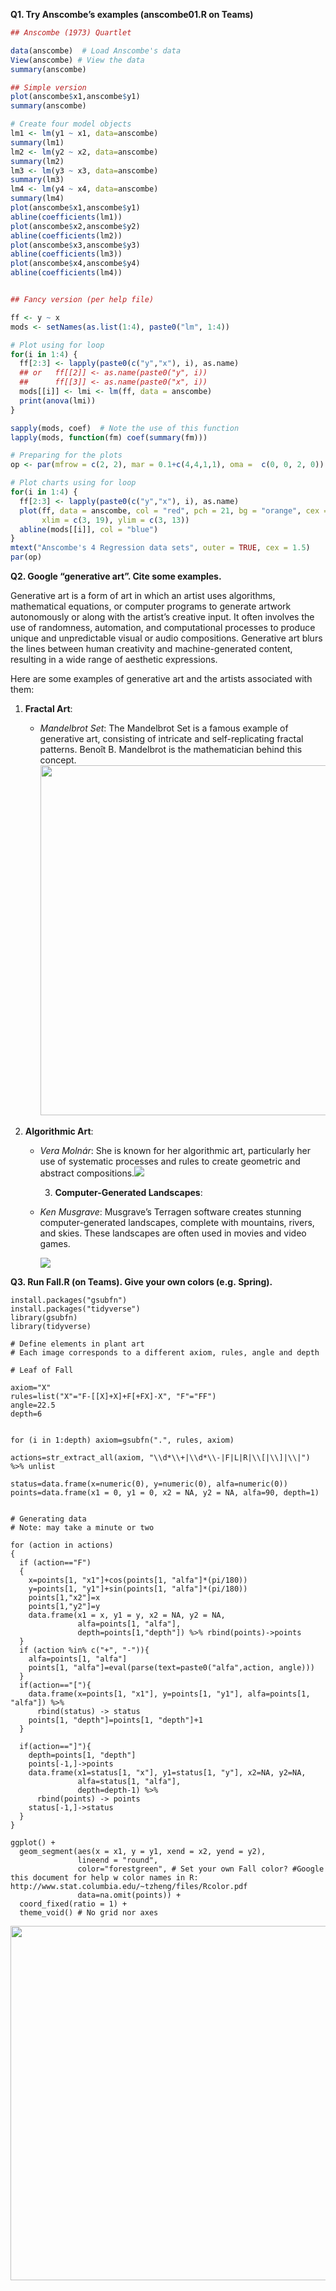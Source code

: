 **Q1. Try Anscombe's examples (anscombe01.R on Teams)**

```{r}
## Anscombe (1973) Quartlet

data(anscombe)  # Load Anscombe's data
View(anscombe) # View the data
summary(anscombe)

## Simple version
plot(anscombe$x1,anscombe$y1)
summary(anscombe)

# Create four model objects
lm1 <- lm(y1 ~ x1, data=anscombe)
summary(lm1)
lm2 <- lm(y2 ~ x2, data=anscombe)
summary(lm2)
lm3 <- lm(y3 ~ x3, data=anscombe)
summary(lm3)
lm4 <- lm(y4 ~ x4, data=anscombe)
summary(lm4)
plot(anscombe$x1,anscombe$y1)
abline(coefficients(lm1))
plot(anscombe$x2,anscombe$y2)
abline(coefficients(lm2))
plot(anscombe$x3,anscombe$y3)
abline(coefficients(lm3))
plot(anscombe$x4,anscombe$y4)
abline(coefficients(lm4))


## Fancy version (per help file)

ff <- y ~ x
mods <- setNames(as.list(1:4), paste0("lm", 1:4))

# Plot using for loop
for(i in 1:4) {
  ff[2:3] <- lapply(paste0(c("y","x"), i), as.name)
  ## or   ff[[2]] <- as.name(paste0("y", i))
  ##      ff[[3]] <- as.name(paste0("x", i))
  mods[[i]] <- lmi <- lm(ff, data = anscombe)
  print(anova(lmi))
}

sapply(mods, coef)  # Note the use of this function
lapply(mods, function(fm) coef(summary(fm)))

# Preparing for the plots
op <- par(mfrow = c(2, 2), mar = 0.1+c(4,4,1,1), oma =  c(0, 0, 2, 0))

# Plot charts using for loop
for(i in 1:4) {
  ff[2:3] <- lapply(paste0(c("y","x"), i), as.name)
  plot(ff, data = anscombe, col = "red", pch = 21, bg = "orange", cex = 1.2,
       xlim = c(3, 19), ylim = c(3, 13))
  abline(mods[[i]], col = "blue")
}
mtext("Anscombe's 4 Regression data sets", outer = TRUE, cex = 1.5)
par(op)


```

**Q2. Google "generative art". Cite some examples.**

Generative art is a form of art in which an artist uses algorithms, mathematical equations, or computer programs to generate artwork autonomously or along with the artist's creative input. It often involves the use of randomness, automation, and computational processes to produce unique and unpredictable visual or audio compositions. Generative art blurs the lines between human creativity and machine-generated content, resulting in a wide range of aesthetic expressions.

Here are some examples of generative art and the artists associated with them:

1.  **Fractal Art**:

    -   *Mandelbrot Set*: The Mandelbrot Set is a famous example of generative art, consisting of intricate and self-replicating fractal patterns. Benoît B. Mandelbrot is the mathematician behind this concept.![](https://platosrealm.files.wordpress.com/2018/09/mandel_zoom_08_satellite_antenna.jpg?w=1400){width="560"}

2.  **Algorithmic Art**:

    -   *Vera Molnár*: She is known for her algorithmic art, particularly her use of systematic processes and rules to create geometric and abstract compositions.![](https://media.mutualart.com/Images/2018_03/19/10/101125548/6afd3216-939e-41f5-a530-ab49c832ec28_570.Jpeg)

        3.  **Computer-Generated Landscapes**:

    -   *Ken Musgrave*: Musgrave's Terragen software creates stunning computer-generated landscapes, complete with mountains, rivers, and skies. These landscapes are often used in movies and video games.

        ![](https://www.calgran.net/upf/recursos/ima_dig/_5_/ig/musgrave4.jpg)

**Q3. Run Fall.R (on Teams). Give your own colors (e.g. Spring).**

```         
install.packages("gsubfn")
install.packages("tidyverse")
library(gsubfn)
library(tidyverse)

# Define elements in plant art
# Each image corresponds to a different axiom, rules, angle and depth

# Leaf of Fall

axiom="X"
rules=list("X"="F-[[X]+X]+F[+FX]-X", "F"="FF")
angle=22.5
depth=6


for (i in 1:depth) axiom=gsubfn(".", rules, axiom)

actions=str_extract_all(axiom, "\\d*\\+|\\d*\\-|F|L|R|\\[|\\]|\\|") %>% unlist

status=data.frame(x=numeric(0), y=numeric(0), alfa=numeric(0))
points=data.frame(x1 = 0, y1 = 0, x2 = NA, y2 = NA, alfa=90, depth=1)


# Generating data
# Note: may take a minute or two

for (action in actions)
{
  if (action=="F")
  {
    x=points[1, "x1"]+cos(points[1, "alfa"]*(pi/180))
    y=points[1, "y1"]+sin(points[1, "alfa"]*(pi/180))
    points[1,"x2"]=x
    points[1,"y2"]=y
    data.frame(x1 = x, y1 = y, x2 = NA, y2 = NA,
               alfa=points[1, "alfa"],
               depth=points[1,"depth"]) %>% rbind(points)->points
  }
  if (action %in% c("+", "-")){
    alfa=points[1, "alfa"]
    points[1, "alfa"]=eval(parse(text=paste0("alfa",action, angle)))
  }
  if(action=="["){
    data.frame(x=points[1, "x1"], y=points[1, "y1"], alfa=points[1, "alfa"]) %>%
      rbind(status) -> status
    points[1, "depth"]=points[1, "depth"]+1
  }

  if(action=="]"){
    depth=points[1, "depth"]
    points[-1,]->points
    data.frame(x1=status[1, "x"], y1=status[1, "y"], x2=NA, y2=NA,
               alfa=status[1, "alfa"],
               depth=depth-1) %>%
      rbind(points) -> points
    status[-1,]->status
  }
}

ggplot() +
  geom_segment(aes(x = x1, y = y1, xend = x2, yend = y2),
               lineend = "round",
               color="forestgreen", # Set your own Fall color? #Google this document for help w color names in R: http://www.stat.columbia.edu/~tzheng/files/Rcolor.pdf
               data=na.omit(points)) +
  coord_fixed(ratio = 1) +
  theme_void() # No grid nor axes
```

![](images/Rplot.png){width="567"}
